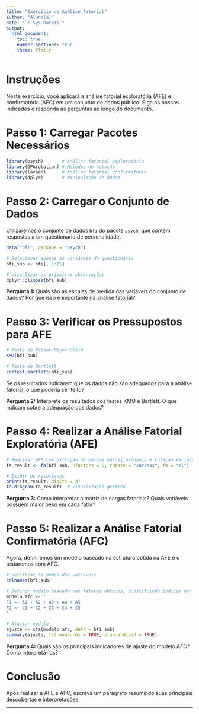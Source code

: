 ```yaml
---
title: "Exercício de Análise Fatorial"
author: "Aluno(a)"
date: "`r Sys.Date()`"
output:
  html_document:
    toc: true
    number_sections: true
    theme: flatly
---
```


# **Instruções**

Neste exercício, você aplicará a análise fatorial exploratória (AFE) e confirmatória (AFC) em um conjunto de dados público. Siga os passos indicados e responda às perguntas ao longo do documento.

# **Passo 1: Carregar Pacotes Necessários**

```r
library(psych)       # Análise fatorial exploratória
library(GPArotation) # Métodos de rotação
library(lavaan)      # Análise fatorial confirmatória
library(dplyr)       # Manipulação de dados
```

# **Passo 2: Carregar o Conjunto de Dados**

Utilizaremos o conjunto de dados `bfi` do pacote `psych`, que contém respostas a um questionário de personalidade. 

```r
data("bfi", package = "psych")

# Selecionar apenas as variáveis do questionário
bfi_sub <- bfi[, 1:25] 

# Visualizar as primeiras observações
dplyr::glimpse(bfi_sub)
```

**Pergunta 1:** Quais são as escalas de medida das variáveis do conjunto de dados? Por que isso é importante na análise fatorial?

# **Passo 3: Verificar os Pressupostos para AFE**

```r
# Teste de Kaiser-Meyer-Olkin
KMO(bfi_sub) 

# Teste de Bartlett
cortest.bartlett(bfi_sub)
```

Se os resultados indicarem que os dados não são adequados para a análise fatorial, o que poderia ser feito?

**Pergunta 2:** Interprete os resultados dos testes KMO e Bartlett. O que indicam sobre a adequação dos dados?

# **Passo 4: Realizar a Análise Fatorial Exploratória (AFE)**

```r
# Realizar AFE com extração de máxima verossimilhança e rotação Varimax
fa_result <- fa(bfi_sub, nfactors = 5, rotate = "varimax", fm = "ml")

# Exibir os resultados
print(fa_result, digits = 3)
fa.diagram(fa_result)  # Visualização gráfica
```

**Pergunta 3:** Como interpretar a matriz de cargas fatoriais? Quais variáveis possuem maior peso em cada fator?

# **Passo 5: Realizar a Análise Fatorial Confirmatória (AFC)**

Agora, definiremos um modelo baseado na estrutura obtida na AFE e o testaremos com AFC.

```r
# Verificar os nomes das variáveis
colnames(bfi_sub)

# Definir modelo baseado nos fatores obtidos, substituindo índices por nomes reais
modelo_afc <- ' 
F1 =~ A1 + A2 + A3 + A4 + A5
F2 =~ C1 + C2 + C3 + C4 + C5
'

# Ajustar modelo
ajuste <- cfa(modelo_afc, data = bfi_sub)
summary(ajuste, fit.measures = TRUE, standardized = TRUE)
```

**Pergunta 4:** Quais são os principais indicadores de ajuste do modelo AFC? Como interpretá-los?

# **Conclusão**

Após realizar a AFE e AFC, escreva um parágrafo resumindo suas principais descobertas e interpretações.

---
